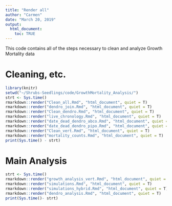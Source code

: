 ```yaml
---
title: "Render all"
author: "Carmen"
date: "March 20, 2019"
output: 
  html_document:
    toc: TRUE
---
```


This code contains all of the steps necessary to clean and analyze Growth Mortality data
 
# Cleaning, etc.
```r
library(knitr)
setwd("~/Shrubs-Seedlings/code/GrowthMortality_Analysis/")
strt <- Sys.time()
rmarkdown::render("Clean_all.Rmd", "html_document", quiet = T)
rmarkdown::render("dendro_join.Rmd", "html_document", quiet = T)
rmarkdown::render("Clean_dendro.Rmd", "html_document", quiet = T)
rmarkdown::render("live_chronology.Rmd", "html_document", quiet = T)
rmarkdown::render("date_dead_dendro_abco.Rmd", "html_document", quiet = T)
rmarkdown::render("date_dead_dendro_pipo.Rmd", "html_document", quiet = T)
rmarkdown::render("Clean_vert.Rmd", "html_document", quiet = T)
rmarkdown::render("mortality_counts.Rmd", "html_document", quiet = T)
print(Sys.time() - strt)
```

# Main Analysis
```r
strt <- Sys.time()
rmarkdown::render("growth_analysis_vert.Rmd", "html_document", quiet = T)
rmarkdown::render("simulations.Rmd", "html_document", quiet = T)
rmarkdown::render("simulations_hybrid.Rmd", "html_document", quiet = T)
rmarkdown::render("dendro_analysis.Rmd", "html_document", quiet = T)
print(Sys.time()- strt)
```
